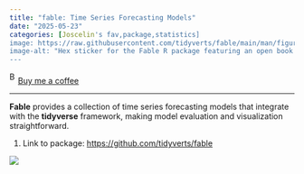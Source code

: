 ```yaml
---
title: "fable: Time Series Forecasting Models"
date: "2025-05-23"
categories: [Joscelin's fav,package,statistics]
image: https://raw.githubusercontent.com/tidyverts/fable/main/man/figures/logo.png
image-alt: "Hex sticker for the Fable R package featuring an open book with line graphs and forecast ribbons inside, set on a blue background with the word 'Fable' written in a stylized white font below the book."
---
```


<link href="https://fonts.googleapis.com/css?family=Cookie" rel="stylesheet"><a class="bmc-button" target="_blank" href="https://www.buymeacoffee.com/JoscelinRocha">![Buy me a coffee](https://cdn.buymeacoffee.com/buttons/bmc-new-btn-logo.svg){alt="Buy me a coffee" width="15" height="21"}Buy me a coffee</a>

------------------------------------------------------------------------

**Fable** provides a collection of time series forecasting models that integrate with the **tidyverse** framework, making model evaluation and visualization straightforward.

1.  Link to package: <https://github.com/tidyverts/fable>

![](https://raw.githubusercontent.com/tidyverts/fable/main/man/figures/logo.png)
